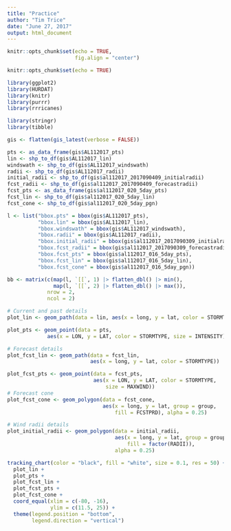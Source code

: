 ```yaml
---
title: "Practice"
author: "Tim Trice"
date: "June 27, 2017"
output: html_document
---
```


```r
knitr::opts_chunk$set(echo = TRUE, 
                      fig.align = "center")
```

```r
knitr::opts_chunk$set(echo = TRUE)
```

```r
library(ggplot2)
library(HURDAT)
library(knitr)
library(purrr)
library(rrricanes)

library(stringr)
library(tibble)
```

```r
gis <- flatten(gis_latest(verbose = FALSE))
```

```r
pts <- as_data_frame(gis$AL112017_pts)
lin <- shp_to_df(gis$AL112017_lin)
windswath <- shp_to_df(gis$AL112017_windswath)
radii <- shp_to_df(gis$AL112017_radii)
initial_radii <- shp_to_df(gis$al112017_2017090409_initialradii)
fcst_radii <- shp_to_df(gis$al112017_2017090409_forecastradii)
fcst_pts <- as_data_frame(gis$al112017_020_5day_pts)
fcst_lin <- shp_to_df(gis$al112017_020_5day_lin)
fcst_cone <- shp_to_df(gis$al112017_020_5day_pgn)
```

```r
l <- list("bbox.pts" = bbox(gis$AL112017_pts),
          "bbox.lin" = bbox(gis$AL112017_lin), 
          "bbox.windswath" = bbox(gis$AL112017_windswath), 
          "bbox.radii" = bbox(gis$AL112017_radii), 
          "bbox.initial_radii" = bbox(gis$al112017_2017090309_initialradii), 
          "bbox.fcst_radii" = bbox(gis$al112017_2017090309_forecastradii), 
          "bbox.fcst_pts" = bbox(gis$al112017_016_5day_pts), 
          "bbox.fcst_lin" = bbox(gis$al112017_016_5day_lin), 
          "bbox.fcst_cone" = bbox(gis$al112017_016_5day_pgn))

bb <- matrix(c(map(l, `[[`, 1) |> flatten_dbl() |> min(), 
               map(l, `[[`, 2) |> flatten_dbl() |> max()), 
             nrow = 2, 
             ncol = 2)
```

```r
# Current and past details
plot_lin <- geom_path(data = lin, aes(x = long, y = lat, color = STORMTYPE))

plot_pts <- geom_point(data = pts, 
             aes(x = LON, y = LAT, color = STORMTYPE, size = INTENSITY))

# Forecast details
plot_fcst_lin <- geom_path(data = fcst_lin, 
                           aes(x = long, y = lat, color = STORMTYPE))

plot_fcst_pts <- geom_point(data = fcst_pts, 
                            aes(x = LON, y = LAT, color = STORMTYPE, 
                                size = MAXWIND))
# Forecast cone
plot_fcst_cone <- geom_polygon(data = fcst_cone, 
                               aes(x = long, y = lat, group = group, 
                                   fill = FCSTPRD), alpha = 0.25)

# Wind radii details
plot_initial_radii <- geom_polygon(data = initial_radii,
                                   aes(x = long, y = lat, group = group, 
                                       fill = factor(RADII)), 
                                   alpha = 0.25)
```

```r
tracking_chart(color = "black", fill = "white", size = 0.1, res = 50) + 
  plot_lin + 
  plot_pts + 
  plot_fcst_lin + 
  plot_fcst_pts + 
  plot_fcst_cone + 
  coord_equal(xlim = c(-80, -16), 
              ylim = c(11.5, 25)) + 
  theme(legend.position = "bottom", 
        legend.direction = "vertical")
```

